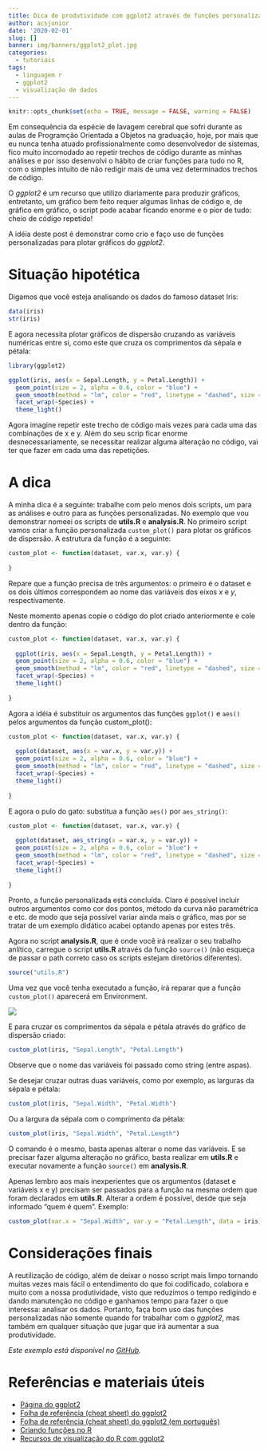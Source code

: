 ```yaml
---
title: Dica de produtividade com ggplot2 através de funções personalizadas
author: acsjunior
date: '2020-02-01'
slug: []
banner: img/banners/ggplot2_plot.jpg
categories:
  - tutoriais
tags:
  - linguagem r
  - ggplot2
  - visualização de dados
---
```


```r
knitr::opts_chunk$set(echo = TRUE, message = FALSE, warning = FALSE)
```

Em consequência da espécie de lavagem cerebral que sofri durante as aulas de Programção Orientada a Objetos na graduação, hoje, por mais que eu nunca tenha atuado profissionalmente como desenvolvedor de sistemas, fico muito incomodado ao repetir trechos de código durante as minhas análises e por isso desenvolvi o hábito de criar funções para tudo no R, com o simples intuito de não redigir mais de uma vez determinados trechos de código.

O *ggplot2* é um recurso que utilizo diariamente para produzir gráficos, entretanto, um gráfico bem feito requer algumas linhas de código e, de gráfico em gráfico, o script pode acabar ficando enorme e o pior de tudo: cheio de código repetido!

A idéia deste post é demonstrar como crio e faço uso de funções personalizadas para plotar gráficos do *ggplot2*.

# Situação hipotética

Digamos que você esteja analisando os dados do famoso dataset Iris:

```r
data(iris)
str(iris)
```

E agora necessita plotar gráficos de dispersão cruzando as variáveis numéricas entre si, como este que cruza os comprimentos da sépala e pétala:

```r
library(ggplot2)

ggplot(iris, aes(x = Sepal.Length, y = Petal.Length)) +
  geom_point(size = 2, alpha = 0.6, color = "blue") +
  geom_smooth(method = "lm", color = "red", linetype = "dashed", size = .5) +
  facet_wrap(~Species) +
  theme_light()
```

Agora imagine repetir este trecho de código mais vezes para cada uma das combinações de x e y. Além do seu scrip ficar enorme desnecessariamente, se necessitar realizar alguma alteração no código, vai ter que fazer em cada uma das repetições.

# A dica

A minha dica é a seguinte: trabalhe com pelo menos dois scripts, um para as análises e outro para as funções personalizadas. No exemplo que vou demonstrar nomeei os scripts de **utils.R** e **analysis.R**. No primeiro script vamos criar a função personalizada `custom_plot()` para plotar os gráficos de dispersão. A estrutura da função é a seguinte:

```r
custom_plot <- function(dataset, var.x, var.y) {
  
}
```

Repare que a função precisa de três argumentos: o primeiro é o dataset e os dois últimos correspondem ao nome das variáveis dos eixos *x* e *y*, respectivamente.

Neste momento apenas copie o código do plot criado anteriormente e cole dentro da função:

```r
custom_plot <- function(dataset, var.x, var.y) {
  
  ggplot(iris, aes(x = Sepal.Length, y = Petal.Length)) +
  geom_point(size = 2, alpha = 0.6, color = "blue") +
  geom_smooth(method = "lm", color = "red", linetype = "dashed", size = .5) +
  facet_wrap(~Species) +
  theme_light()
  
}
```

Agora a idéia é substituir os argumentos das funções `ggplot()` e `aes()` pelos argumentos da função custom_plot():

```r
custom_plot <- function(dataset, var.x, var.y) {
  
  ggplot(dataset, aes(x = var.x, y = var.y)) +
  geom_point(size = 2, alpha = 0.6, color = "blue") +
  geom_smooth(method = "lm", color = "red", linetype = "dashed", size = .5) +
  facet_wrap(~Species) +
  theme_light()
  
}
```

E agora o pulo do gato: substitua a função `aes()` por `aes_string()`:

```r
custom_plot <- function(dataset, var.x, var.y) {
  
  ggplot(dataset, aes_string(x = var.x, y = var.y)) +
  geom_point(size = 2, alpha = 0.6, color = "blue") +
  geom_smooth(method = "lm", color = "red", linetype = "dashed", size = .5) +
  facet_wrap(~Species) +
  theme_light()
  
}
```

Pronto, a função personalizada está concluída. Claro é possível incluir outros argumentos como cor dos pontos, método da curva não paramétrica e etc. de modo que seja possível variar ainda mais o gráfico, mas por se tratar de um exemplo didático acabei optando apenas por estes três.

Agora no script **analysis.R**, que é onde você irá realizar o seu trabalho anlítico, carregue o script **utils.R** através da função `source()` (não esqueça de passar o path correto caso os scripts estejam diretórios diferentes).

```r
source("utils.R")
```

Uma vez que você tenha executado a função, irá reparar que a função `custom_plot()` aparecerá em Environment.

![](/blog/2020-02-01-dica-de-produtividade-com-ggplot2-através-de-funções-personalizadas/index.pt-br_files/1580600289141.png)

E para cruzar os comprimentos da sépala e pétala através do gráfico de dispersão criado:

```r
custom_plot(iris, "Sepal.Length", "Petal.Length")
```

Observe que o nome das variáveis foi passado como string (entre aspas).

Se desejar cruzar outras duas variáveis, como por exemplo, as larguras da sépala e pétala:

```r
custom_plot(iris, "Sepal.Width", "Petal.Width")
```

Ou a largura da sépala com o comprimento da pétala:

```r
custom_plot(iris, "Sepal.Width", "Petal.Length")
```

O comando é o mesmo, basta apenas alterar o nome das variáveis. E se precisar fazer alguma alteração no gráfico, basta realizar em **utils.R** e executar novamente a função `source()` em **analysis.R**.

Apenas lembro aos mais inexperientes que os argumentos (dataset e variáveis x e y) precisam ser passados para a função na mesma ordem que foram declarados em **utils.R**. Alterar a ordem é possível, desde que seja informado “quem é quem”. Exemplo:

```r
custom_plot(var.x = "Sepal.Width", var.y = "Petal.Length", data = iris)
```

# Considerações finais

A reutilização de código, além de deixar o nosso script mais limpo tornando muitas vezes mais fácil o entendimento do que foi codificado, colabora e muito com a nossa produtividade, visto que reduzimos o tempo redigindo e dando manutenção no código e ganhamos tempo para fazer o que interessa: analisar os dados. Portanto, faça bom uso das funções personalizadas não somente quando for trabalhar com o *ggplot2*, mas também em qualquer situação que jugar que irá aumentar a sua produtividade.

*Este exemplo está disponível no [GitHub](https://github.com/juniorssz/ggplot2-personal-function-example).*

# Referências e materiais úteis

* [Página do ggplot2](https://ggplot2.tidyverse.org/)
* [Folha de referência (cheat sheet) do ggplot2](https://github.com/rstudio/cheatsheets/blob/master/data-visualization-2.1.pdf)
* [Folha de referência (cheat sheet) do ggplot2 (em português)](https://rstudio.com/wp-content/uploads/2016/03/ggplot2-cheatsheet-portuguese.pdf)
* [Criando funções no R](http://www.estatisticacomr.uff.br/?p=224)
* [Recursos de visualização do R com ggplot2](http://leg.ufpr.br/~walmes/cursoR/data-vis/03-vis-ggplot2.html)

